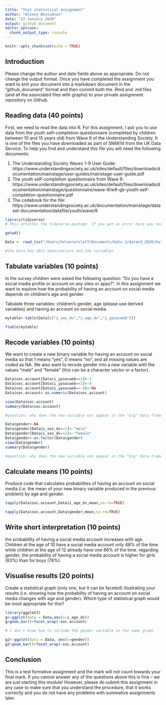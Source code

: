 ```yaml
---
title: "Test statistical assignment"
author: "Alexey Bessudnov"
date: "22 January 2020"
output: github_document
editor_options: 
  chunk_output_type: console
---
```


```r
knitr::opts_chunk$set(echo = TRUE)
```

## Introduction

Please change the author and date fields above as appropriate. Do not change the output format. Once you have completed the assignment you want to knit your document into a markdown document in the "github_document" format and then commit both the .Rmd and .md files (and all the associated files with graphs) to your private assignment repository on Github.

## Reading data (40 points)

First, we need to read the data into R. For this assignment, I ask you to use data from the youth self-completion questionnaire (completed by children between 10 and 15 years old) from Wave 9 of the Understanding Society. It is one of the files you have downloaded as part of SN6614 from the UK Data Service. To help you find and understand this file you will need the following documents:

1) The Understanding Society Waves 1-9 User Guide: https://www.understandingsociety.ac.uk/sites/default/files/downloads/documentation/mainstage/user-guides/mainstage-user-guide.pdf
2) The youth self-completion questionnaire from Wave 9: https://www.understandingsociety.ac.uk/sites/default/files/downloads/documentation/mainstage/questionnaire/wave-9/w9-gb-youth-self-completion-questionnaire.pdf
3) The codebook for the file: https://www.understandingsociety.ac.uk/documentation/mainstage/dataset-documentation/datafile/youth/wave/9


```r
library(tidyverse)
# This attaches the tidyverse package. If you get an error here you need to install the package first. 

getwd()

Data <- read_tsv("/Users/helenretzlaff/Documents/Data 3/datan3_2020/data/UKDA-6614-tab/tab/ukhls_w9/i_youth.tab")

#the Data has 2821 observations and 216 variables
```

## Tabulate variables (10 points)

In the survey children were asked the following question: "Do you have a social media profile or account on any sites or apps?". In this assignment we want to explore how the probability of having an account on social media depends on children's age and gender.

Tabulate three variables: children's gender, age (please use derived variables) and having an account on social media.

```r

mytable<-table(Data[c("i_sex_dv","i_age_dv","i_ypsocweb")])

ftable(mytable)
```

## Recode variables (10 points)

We want to create a new binary variable for having an account on social media so that 1 means "yes", 0 means "no", and all missing values are coded as NA. We also want to recode gender into a new variable with the values "male" and "female" (this can be a character vector or a factor).

```r
Data$soc.account[Data$i_ypsocweb==1]<-1
Data$soc.account[Data$i_ypsocweb==2]<-0
Data$soc.account[Data$i_ypsocweb==-9]<-NA
Data$soc.account<-as.numeric(Data$soc.account)

view(Data$soc.account)
summary(Data$soc.account)

#question: why does the new variable not appear in the "big" Data frame? but it does seem to exist somewhere as the number of variables changes and I can view the column

Data$gender<-NA
Data$gender[Data$i_sex_dv==1]<-"male"
Data$gender[Data$i_sex_dv==2]<-"female"
Data$gender<-as.factor(Data$gender)
view(Data$gender)
summary(Data$gender)

#question: why does the new variable not appear in the "big" Data frame? but it does seem to exist somewhere as the number of variables changes and I can view the column 
```

## Calculate means (10 points)

Produce code that calculates probabilities of having an account on social media (i.e. the mean of your new binary variable produced in the previous problem) by age and gender. 

```r
tapply(Data$soc.account,Data$i_age_dv,mean,na.rm=TRUE)
```

```r
tapply(Data$soc.account,Data$gender,mean,na.rm=TRUE)

```


## Write short interpretation (10 points)

the probability of having a social media account increases with age. Children at the age of 10 have a social media account only 48% of the time while children at the age of 12 already have one 86% of the time. 
regarding gender, the probability of having a social media account is higher for girls (83%) than for boys (78%). 

## Visualise results (20 points)

Create a statistical graph (only one, but it can be faceted) illustrating your results (i.e. showing how the probability of having an account on social media changes with age and gender). Which type of statistical graph would be most appropriate for this?

```r
library(ggplot2)
g<-ggplot(data = Data,aes(x=i_age_dv))
g+geom_bar()+facet_wrap(~soc.account)

# I don´t know how to include the gender variable in the same graph
```


```r
g2<-ggplot(data = Data, aes(x=gender))
g2+geom_bar()+facet_wrap(~soc.account)
```
## Conclusion

This is a test formative assignment and the mark will not count towards your final mark. If you cannot answer any of the questions above this is fine -- we are just starting this module! However, please do submit this assignment in any case to make sure that you understand the procedure, that it works correctly and you do not have any problems with summative assignments later.
